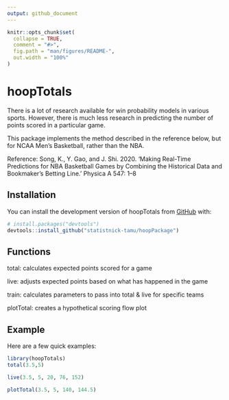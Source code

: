 ```yaml
---
output: github_document
---
```


<!-- README.md is generated from README.Rmd. Please edit that file -->

```r
knitr::opts_chunk$set(
  collapse = TRUE,
  comment = "#>",
  fig.path = "man/figures/README-",
  out.width = "100%"
)
```

# hoopTotals

<!-- badges: start -->
<!-- badges: end -->

There is a lot of research available for win probability models in various sports.
However, there is much less research in predicting the number of points scored in a particular game.

This package implements the method described in the reference below, but 
for NCAA Men's Basketball, rather than the NBA.

Reference:
Song, K., Y. Gao, and J. Shi. 2020. 'Making Real-Time Predictions for NBA Basketball Games 
by Combining the Historical Data and Bookmaker’s Betting Line.' Physica A 547: 1–8


## Installation

You can install the development version of hoopTotals from [GitHub](https://github.com/) with:

``` r
# install.packages("devtools")
devtools::install_github("statistnick-tamu/hoopPackage")
```


## Functions


total: calculates expected points scored for a game

live: adjusts expected points based on what has happened in the game

train: calculates parameters to pass into total & live for specific teams

plotTotal: creates a hypothetical scoring flow plot


## Example

Here are a few quick examples:


```r
library(hoopTotals)
total(3.5,5)
```


```r
live(3.5, 5, 20, 76, 152)
```


```r
plotTotal(3.5, 5, 140, 144.5)
```

